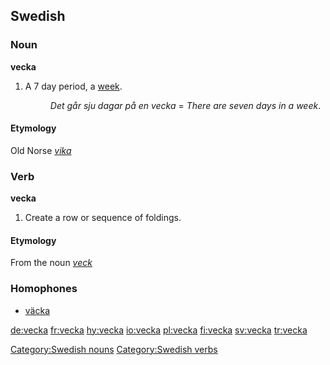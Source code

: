 ==Swedish==

===Noun===
{{sv-noun-reg-or|veck}}
'''vecka'''

# A 7 day period, a [[week]].
#:''Det går sju dagar på en vecka'' = ''There are seven days in a week''.

====Etymology====
{{rfc-level|Etymology not at level 3}}
Old Norse ''[[vika]]''

===Verb===
{{sv-verb-reg-ar}}
'''vecka'''

# Create a row or sequence of foldings.

====Etymology====
From the noun ''[[veck]]''

===Homophones===
*[[väcka]]

[[Category:Swedish nouns]]
[[Category:Swedish verbs]]

[[de:vecka]]
[[fr:vecka]]
[[hy:vecka]]
[[io:vecka]]
[[pl:vecka]]
[[fi:vecka]]
[[sv:vecka]]
[[tr:vecka]]